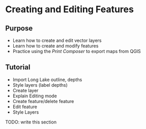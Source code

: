 
# Creating and Editing Features {#tutorial-createedit}

## Purpose

* Learn how to create and edit vector layers
* Learn how to create and modify features
* Practice using the _Print Composer_ to export maps from QGIS

## Tutorial

* Import Long Lake outline, depths
* Style layers (label depths)
* Create layer
* Explain Editing mode
* Create feature/delete feature
* Edit feature
* Style Layers

TODO: write this section
